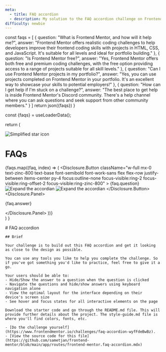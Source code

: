 ```yaml
---
meta:
  - title: FAQ accordion
  - description: My solution to the FAQ accordion challenge on Frontend Mentor
difficulty: newbie
---
```


  const faqs = [
    {
      question: "What is Frontend Mentor, and how will it help me?",
      answer: "Frontend Mentor offers realistic coding challenges to help developers improve their frontend coding skills with projects in HTML, CSS, and JavaScript. It's suitable for all levels and ideal for portfolio building."
    },
    {
      question: "Is Frontend Mentor free?",
      answer: "Yes, Frontend Mentor offers both free and premium coding challenges, with the free option providing access to a range of projects suitable for all skill levels."
    },
    {
      question: "Can I use Frontend Mentor projects in my portfolio?",
      answer: "Yes, you can use projects completed on Frontend Mentor in your portfolio. It's an excellent way to showcase your skills to potential employers!"
    },
    {
      question: "How can I get help if I'm stuck on a challenge?",
      answer: "The best place to get help is inside Frontend Mentor's Discord community. There's a help channel where you can ask questions and seek support from other community members."
    }
  ]
  return json({faqs})
}

  const {faqs} = useLoaderData();

  return (
    <div className="w-full py-10 bg-violet-50 bg-gradient-to-b from-purple-950 from-[20rem] to-violet-50 to-[20rem]">
      <div className="bg-white rounded-2xl p-10 w-[32.5rem] mt-[8.46875rem] flex flex-col mx-auto shadow-xl shadow-black/5">
        <div className="flex flex-row justify-start items-center gap-x-6">
          <img src={iconStar} alt="Simplified star icon" className="w-10 h-10" />
          <h1 className="text-zinc-800 font-bold font-work-sans text-5xl">FAQs</h1>
        </div>
        <div className="group group:border">
          {faqs.map((faq, index) => (
            <Disclosure key={index}>
              <Disclosure.Button
                className="w-full mx-0 text-zinc-800 text-base font-semibold font-work-sans flex flex-row justify-between items-center py-4 focus:outline-none focus-visible:ring-2 focus-visible:ring-offset-2 focus-visible:ring-zinc-800"
              >
                {faq.question}
                <img src={iconPlus} alt="Expand the accordian" className="h-7 w-7 ui-not-open:block ui-open:hidden" />
                <img src={iconMinus} alt="Expand the accordian" className="h-7 w-7 ui-not-open:hidden ui-open:block" />
              </Disclosure.Button>
              <Transition
                enter="transition duration-100 ease-out"
                enterFrom="transform scale-95 opacity-0"
                enterTo="transform scale-100 opacity-100"
                leave="transition duration-75 ease-out"
                leaveFrom="transform scale-100 opacity-100"
                leaveTo="transform scale-95 opacity-0"
              >
                <Disclosure.Panel>
                  <p>{faq.answer}</p>
                </Disclosure.Panel>
              </Transition>
            </Disclosure>
          ))}
        </div>
      </div>
    </div>
  )
}

<div className="flex flex-col gap-y-4">
  <div className="prose-sm md:prose lg:prose-lg w-full">
    # FAQ accordion

    ## Brief

    Your challenge is to build out this FAQ accordion and get it looking as close to the design as possible.

    You can use any tools you like to help you complete the challenge. So if you've got something you'd like to practice, feel free to give it a go.

    Your users should be able to:
    - Hide/Show the answer to a question when the question is clicked
    - Navigate the questions and hide/show answers using keyboard navigation alone
    - View the optimal layout for the interface depending on their device's screen size
    - See hover and focus states for all interactive elements on the page
    
    Download the starter code and go through the README.md file. This will provide further details about the project. The style-guide.md file is where you'll find colors, fonts, etc.

    - [Do the challenge yourself](https://www.frontendmentor.io/challenges/faq-accordion-wyfFdeBwBz).
    - [View the source code for this file](https://github.com/sametjan/frontend-mentor/blob/main/app/routes/frontend-mentor.faq-accordion.mdx)
  </div>
  <FAQs/>
</div>
